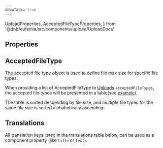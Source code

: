 ```yaml
---
showTabs: true
---
```


  UploadProperties,
  AcceptedFileTypeProperties,
} from '@dnb/eufemia/src/components/upload/UploadDocs'

## Properties

<PropertiesTable props={UploadProperties} />

## AcceptedFileType

The accepted file type object is used to define file max size for specific file types.

When providing a list of AcceptedFileType to [Uploads](/uilib/components/upload/properties/#properties) `acceptedFileTypes`, the accepted file types will be presented in a table(see [example](/uilib/components/upload/demos/#upload-with-file-max-size-based-on-file-type)).

The table is sorted descending by file size, and multiple file types for the same file size is sorted alphabetically ascending.

<PropertiesTable props={AcceptedFileTypeProperties} />

## Translations

All translation keys listed in the translations table below, can be used as a component property (like `title` or `text`).

<TranslationsTable localeKey="Upload" />
